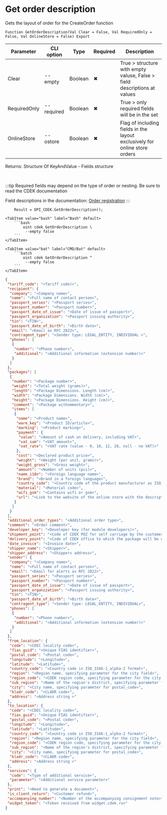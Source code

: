 ﻿---
sidebar_position: 16
description: Get order description and other functions to work with CDEK in the Open Integration Package, a free open-source integration library for 1C:Enterprise 8, OneScript and CLI
keywords: [1C, 1С, 1С:Enterprise, 1С:Enterprise 8.3, API, Integration, Services, Exchange, OneScript, CLI, CDEK]
---


# Get order description
 Gets the layout of order for the CreateOrder function



`Function GetOrderDescription(Val Clear = False, Val RequiredOnly = False, Val OnlineStore = False) Export`

  | Parameter | CLI option | Type | Required | Description |
  |-|-|-|-|-|
  | Clear | --empty | Boolean | &#x2716; | True > structure with empty valuse, False > field descriptions at values |
  | RequiredOnly | --required | Boolean | &#x2716; | True > only required fields will be in the set |
  | OnlineStore | --ostore | Boolean | &#x2716; | Flag of including fields in the layout exclusively for online store orders |

  
  Returns:  Structure Of KeyAndValue - Fields structure

<br/>

:::tip
Required fields may depend on the type of order or nesting. Be sure to read the CDEK documentation

Field descriptions in the documentation: [Order registration](https://api-docs.cdek.ru/33828802.html)
:::
<br/>



```bsl title="1C:Enterprise/OneScript code example"
    Result = OPI_CDEK.GetOrderDescription();
```
 

 <Tabs>
  
    <TabItem value="bash" label="Bash" default>
        ```bash
            oint cdek GetOrderDescription \
             --empty false
        ```
    </TabItem>
  
    <TabItem value="bat" label="CMD/Bat" default>
        ```batch
            oint cdek GetOrderDescription ^
             --empty false
        ```
    </TabItem>
</Tabs>


```json title="Result"
{
 "tariff_code": "<Tariff code)>",
 "recipient": {
  "company": "<Company name>",
  "name": "<Full name of contact person>",
  "passport_series": "<Passport series>",
  "passport_number": "<Passport number>",
  "passport_date_of_issue": "<Date of issue of passport>",
  "passport_organization": "<Passport issuing authority>",
  "tin": "<TIN>",
  "passport_date_of_birth": "<Birth date>",
  "email": "<Email as RFC 2822>",
  "contragent_type": "<Sender type: LEGAL_ENTITY, INDIVIDUAL >",
  "phones": [
   {
    "number": "<Phone number>",
    "additional": "<Additional information (extension number)>"
   }
  ]
 },
 "packages": [
  {
   "number": "<Package number>",
   "weight": "<Total weight (grams)>",
   "length": "<Package Dimensions. Length (cm)>",
   "width": "<Package Dimensions. Width (cm)>",
   "height": "<Package Dimensions. Height (cm)>",
   "comment": "<Package withommentary>",
   "items": [
    {
     "name": "<Product name>",
     "ware_key": "<Product ID/article>",
     "marking": "<Product marking>",
     "payment": {
      "value": "<Amount of cash on delivery, including VAT>",
      "vat_sum": "<VAT amount>",
      "vat_rate": "<VAT rate (value - 0, 10, 12, 20, null - no VAT)>"
     },
     "cost": "<Declared product price>",
     "weight": "<Weight (per unit, grams)>",
     "weight_gross": "<Gross weight>",
     "amount": "<Number of units (pcs)>",
     "name_i18n": "<Foreign language name>",
     "brand": "<Brand in a foreign language>",
     "country_code": "<Country code of the product manufacturer as ISO_3166-1_alpha-2>",
     "material": "<Material code>",
     "wifi_gsm": "<Contains wifi or gsm>",
     "url": "<Link to the website of the online store with the description of the product>"
    }
   ]
  }
 ],
 "additional_order_types": "<Additional order type>",
 "comment": "<Order comment>",
 "developer_key": "<Developer key (for module developers)>",
 "shipment_point": "<Code of CDEK POZ for self carriage by the customer>",
 "delivery_point": "<Code of CDEK office to which the package will be delivered>",
 "date_invoice": "<Invoice date>",
 "shipper_name": "<Shipper>",
 "shipper_address": "<Shippers address>",
 "sender": {
  "company": "<Company name>",
  "name": "<Full name of contact person>",
  "email": "<Email for alerts as RFC 2822>",
  "passport_series": "<Passport series>",
  "passport_number": "<Passport number>",
  "passport_date_of_issue": "<Date of issue of passport>",
  "passport_organization": "<Passport issuing authority>",
  "tin": "<TIN>",
  "passport_date_of_birth": "<Birth date>",
  "contragent_type": "<Sender type: LEGAL_ENTITY, INDIVIDUAL>",
  "phones": [
   {
    "number": "<Phone number>",
    "additional": "<Additional information (extension number)>"
   }
  ]
 },
 "from_location": {
  "code": "<CDEC locality code>",
  "fias_guid": "<Unique FIAS identifier>",
  "postal_code": "<Postal code>",
  "longitude": "<Longitude>",
  "latitude": "<Latitude>",
  "country_code": "<Country code in ISO_3166-1_alpha-2 format>",
  "region": "<Region name, specifying parameter for the city field>",
  "region_code": "<CDEK region code, specifying parameter for the city field>",
  "sub_region": "<Name of the region's district, specifying parameter for the region field>",
  "city": "<City name, specifying parameter for postal_code>",
  "kladr_code": "<CLADR code>",
  "address": "<Address string >"
 },
 "to_location": {
  "code": "<CDEC locality code>",
  "fias_guid": "<Unique FIAS identifier>",
  "postal_code": "<Postal code>",
  "longitude": "<Longitude>",
  "latitude": "<Latitude>",
  "country_code": "<Country code in ISO_3166-1_alpha-2 format>",
  "region": "<Region name, specifying parameter for the city field>",
  "region_code": "<CDEK region code, specifying parameter for the city field>",
  "sub_region": "<Name of the region's district, specifying parameter for the region field>",
  "city": "<City name, specifying parameter for postal_code>",
  "kladr_code": "<CLADR code>",
  "address": "<Address string >"
 },
 "services": {
  "code": "<Type of additional service>",
  "parameter": "<Additional service parameter>"
 },
 "print": "<Need to generate a document>",
 "is_client_return": "<Customer refund>",
 "accompanying_number": "<Number of the accompanying consignment note>",
 "widget_token": "<Token received from widget.cdek.ru>"
}
```
